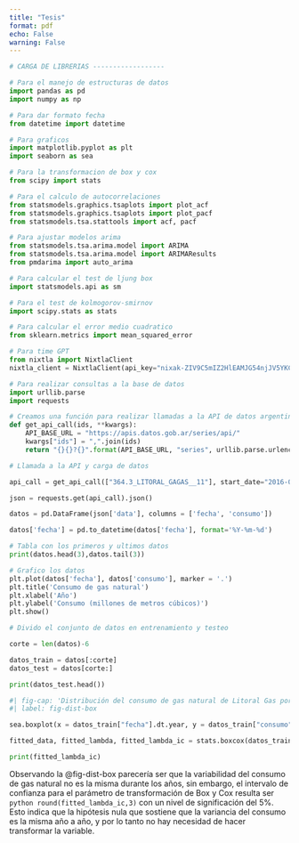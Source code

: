```yaml
---
title: "Tesis"
format: pdf
echo: False
warning: False
---
```



```python
# CARGA DE LIBRERIAS ------------------

# Para el manejo de estructuras de datos
import pandas as pd
import numpy as np

# Para dar formato fecha
from datetime import datetime

# Para graficos
import matplotlib.pyplot as plt
import seaborn as sea

# Para la transformacion de box y cox
from scipy import stats

# Para el calculo de autocorrelaciones
from statsmodels.graphics.tsaplots import plot_acf
from statsmodels.graphics.tsaplots import plot_pacf
from statsmodels.tsa.stattools import acf, pacf

# Para ajustar modelos arima
from statsmodels.tsa.arima.model import ARIMA
from statsmodels.tsa.arima.model import ARIMAResults
from pmdarima import auto_arima

# Para calcular el test de ljung box
import statsmodels.api as sm

# Para el test de kolmogorov-smirnov
import scipy.stats as stats

# Para calcular el error medio cuadratico
from sklearn.metrics import mean_squared_error

# Para time GPT
from nixtla import NixtlaClient
nixtla_client = NixtlaClient(api_key="nixak-ZIV9C5mIZ2HlEAMJG54njJV5YKC1unQTJNCLea1B52KuMaCaoLf4421VIBWSnauQRzh4JxA7aBmQbOuJ")

# Para realizar consultas a la base de datos
import urllib.parse
import requests
```



```python
# Creamos una función para realizar llamadas a la API de datos argentina
def get_api_call(ids, **kwargs):
    API_BASE_URL = "https://apis.datos.gob.ar/series/api/"
    kwargs["ids"] = ",".join(ids)
    return "{}{}?{}".format(API_BASE_URL, "series", urllib.parse.urlencode(kwargs))
```


```python
# Llamada a la API y carga de datos

api_call = get_api_call(["364.3_LITORAL_GAGAS__11"], start_date="2016-01")

json = requests.get(api_call).json()

datos = pd.DataFrame(json['data'], columns = ['fecha', 'consumo'])

datos['fecha'] = pd.to_datetime(datos['fecha'], format='%Y-%m-%d')
```


```python
# Tabla con los primeros y ultimos datos
print(datos.head(3),datos.tail(3))

# Grafico los datos
plt.plot(datos['fecha'], datos['consumo'], marker = '.')
plt.title('Consumo de gas natural')
plt.xlabel('Año')
plt.ylabel('Consumo (millones de metros cúbicos)')
plt.show()

```


```python
# Divido el conjunto de datos en entrenamiento y testeo

corte = len(datos)-6

datos_train = datos[:corte]
datos_test = datos[corte:]

print(datos_test.head())

```


```python
#| fig-cap: 'Distribución del consumo de gas natural de Litoral Gas por año'
#| label: fig-dist-box

sea.boxplot(x = datos_train["fecha"].dt.year, y = datos_train["consumo"])

fitted_data, fitted_lambda, fitted_lambda_ic = stats.boxcox(datos_train["consumo"], alpha = 0.05)

print(fitted_lambda_ic)
```

Observando la @fig-dist-box parecería ser que la variabilidad del consumo de gas natural no es la misma durante los años, sin embargo, el intervalo de confianza para el parámetro de transformación de Box y Cox resulta ser `python round(fitted_lambda_ic,3)` con un nivel de significación del 5%. Esto indica que la hipótesis nula que sostiene que la variancia del consumo es la misma año a año, y por lo tanto no hay necesidad de hacer transformar la variable.

